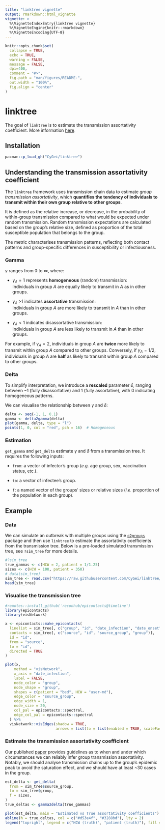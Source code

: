 ```yaml
---
title: "linktree vignette"
output: rmarkdown::html_vignette
vignette: >
  %\VignetteIndexEntry{linktree vignette}
  %\VignetteEngine{knitr::rmarkdown}
  %\VignetteEncoding{UTF-8}
---
```


```r
knitr::opts_chunk$set(
  collapse = TRUE,
  echo = TRUE, 
  warning = FALSE, 
  message = FALSE, 
  dpi=400,
  comment = "#>",
  fig.path = "man/figures/README-",
  out.width = "100%",
  fig.align = "center"
)
```

# linktree

The goal of `linktree` is to estimate the transmission assortativity coefficient. More information [here](https://journals.plos.org/plosone/article?id=10.1371/journal.pone.0313037).

## Installation

```r
pacman::p_load_gh("CyGei/linktree")
```

## Understanding the transmission assortativity coefficient

The `linktree` framework uses transmission chain data to estimate *group transmission assortativity*, which **quantifies the tendency of individuals to transmit within their own group relative to other groups**.

It is defined as the relative increase, or decrease, in the probability of within-group transmission compared to what would be expected under random transmission. Random transmission expectations are calculated based on the group's relative size, defined as proportion of the total susceptible population that belongs to the group.

The metric characterises transmission patterns, reflecting both contact patterns and group-specific differences in susceptibility or infectiousness.

### Gamma

$\gamma$ ranges from $0$ to $\infty$, where:

-   $\gamma_A = 1$ represents **homogeneous** (random) transmission:\
    Individuals in group *A* are equally likely to transmit in *A* as in other groups.

-   $\gamma_A$ \>1 indicates **assortative** transmission:\
    Individuals in group *A* are more likely to transmit in *A* than in other groups.

-   $\gamma_A < 1$ indicates disassortative transmission:\
    Individuals in group *A* are less likely to transmit in *A* than in other groups.

For example, if $\gamma_A = 2$, individuals in group *A* are **twice** more likely to transmit within group *A* compared to other groups. Conversely, if $\gamma_A = 1/2$, individuals in group *A* are **half** as likely to transmit within group *A* compared to other groups.

### Delta

To simplify interpretation, we introduce a **rescaled** parameter $\delta$, ranging between $-1$ (fully disassortative) and $1$ (fully assortative), with 0 indicating homogeneous patterns.

We can visualise the relationship between $\gamma$ and $\delta$:

```r
delta <- seq(-1, 1, 0.1)
gamma <- delta2gamma(delta)
plot(gamma, delta, type = "l")
points(1, 0, col = "red", pch = 16)  # Homogeneous
```

### Estimation

`get_gamma` and `get_delta` estimate $\gamma$ and $\delta$ from a transmission tree. It requires the following inputs:

-   `from`: a vector of infector's group (*e.g.* age group, sex, vaccination status, etc.).

-   `to`: a vector of infectee's group.

-   `f`: a named vector of the groups' sizes or relative sizes (*i.e.* proportion of the population in each group).

## Example

### Data

We can simulate an outbreak with multiple groups using the [`o2groups`](https://github.com/CyGei/o2groups) package and then use `linktree` to estimate the assortativity coefficients from the transmission tree. Below is a pre-loaded simulated transmission tree, see `?sim_tree` for more details.

```r
#?sim_tree
true_gammas <- c(HCW = 2, patient = 1/1.25)
sizes <- c(HCW = 100, patient = 350)
# data(sim_tree) 
sim_tree <- read.csv("https://raw.githubusercontent.com/CyGei/linktree/refs/heads/main/vignettes/sim_tree.csv")
head(sim_tree)
```

### Visualise the transmission tree

```r
#remotes::install_github('reconhub/epicontacts@timeline')
library(epicontacts)
library(visNetwork)

x <- epicontacts::make_epicontacts(
  linelist = sim_tree[, c("group", "id", "date_infection", "date_onset")],
  contacts = sim_tree[, c("source", "id", "source_group", "group")],
  id = "id",
  from = "source",
  to = "id",
  directed = TRUE
)

plot(x,
    method = "visNetwork",
    x_axis = "date_infection",
    label = FALSE,
    node_color = "group", 
    node_shape = "group",
    shapes = c(patient = "bed", HCW = "user-md"),
    edge_color = "source_group",
    edge_width = 1,
    node_size = 20,
    col_pal = epicontacts::spectral,
    edge_col_pal = epicontacts::spectral
  ) %>%
  visNetwork::visEdges(shadow = TRUE,
                       arrows = list(to = list(enabled = TRUE, scaleFactor = 0.1))) 
```

### Estimate the transmission assortativity coefficient

Our published [paper](https://journals.plos.org/plosone/article?id=10.1371/journal.pone.0313037) provides guidelines as to when and under which circumstances we can reliably infer group transmission assortativity. Notably, we should analyse transmission chains up to the group's epidemic peak to avoid the saturation effect, and we should have at least \~30 cases in the group.

```r
est_delta <- get_delta(
  from = sim_tree$source_group,
  to = sim_tree$group,
  f = sizes,
)
true_deltas <- gamma2delta(true_gammas)

plot(est_delta, main = "Estimated vs True assortativity coefficients")
abline(h = true_deltas, col = c("#d53e4f", "#3288bd"), lty = 2)
legend("topright", legend = c("HCW (truth)", "patient (truth)"), fill = c("#d53e4f", "#3288bd"), bty = "n")
```
